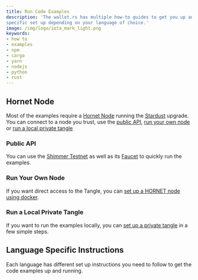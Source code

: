 ```yaml
---
title: Run Code Examples
description: 'The wallet.rs has multiple how-to guides to get you up and running in no time. However, these require a
specific set up depending on your language of choice.'
image: /img/logo/iota_mark_light.png
keywords:
- how to
- examples
- npm
- cargo
- yarn
- nodejs
- python
- rust
---
```



## Hornet Node

Most of the examples require a [Hornet Node](https://wiki.iota.org/hornet/develop/welcome) running the
[Stardust](https://wiki.iota.org/introduction/develop/welcome) upgrade. You can connect to a node you trust, use the
[public API](#public-api), [run your own node](#run-your-own-node) or [run a local private tangle](#run-a-local-private-tangle)

### Public API

You can use the [Shimmer Testnet](https://api.testnet.shimmer.network) as well as its
[Faucet](https://faucet.testnet.shimmer.network/) to quickly run the examples.

### Run Your Own Node

If you want direct access to the Tangle, you can
[set up a HORNET node using docker](https://wiki.iota.org/hornet/develop/how_tos/using_docker).

### Run a Local Private Tangle

If you want to run the examples locally,
you can [set up a private tangle](https://wiki.iota.org/hornet/develop/how_tos/private_tangle) in a few simple steps.

## Language Specific Instructions

Each language has different set up instructions you need to follow to get the code examples up and running.

<Tabs groupId="language">
    <TabItem value="rust" label="Rust">
        <RustGetCode/>
    </TabItem>
    <TabItem value="nodejs" label="Nodejs">
        <NodejsGetCode/>
    </TabItem>
    <TabItem value="python" label="Python">
        <PythonGetCode/>
    </TabItem>
</Tabs>

